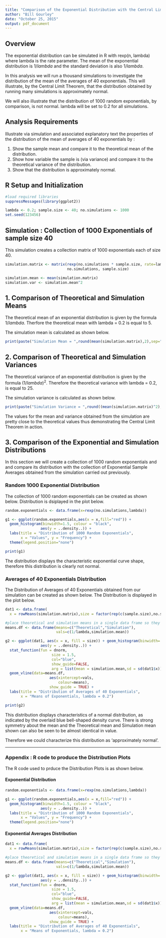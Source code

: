 ```yaml
---
title: "Comparison of the Exponential Distribution with the Central Limit Theorem"
author: "Bill Gourley"
date: "October 25, 2015"
output: pdf_document
---
```


## Overview

The exponential distribution can be simulated in R with rexp(n, lambda) where lambda is the rate parameter. The mean of the exponential distribution is $1/lambda$ and the standard deviation is also $1/lambda$. 

In this analysis we will run a thousand simulations to investigate the distribution of the mean of the averages of 40 exponentials. This will illustrate, by the Central Limit Theorem, that the distribution obtained by running many simulations is approximately normal. 

We will also illustrate that the distribution of 1000 random exponentials, by comparison, is not normal. lambda will be set to 0.2 for all simulations. 

## Analysis Requirements

Illustrate via simulation and associated explanatory text the properties of the distribution of the mean of averages of 40 exponentials by :

1. Show the sample mean and compare it to the theoretical mean of the distribution.
2. Show how variable the sample is (via variance) and compare it to the theoretical variance of the distribution.
3. Show that the distribution is approximately normal.

## R Setup and Initialization
```r
#load required libraries
suppressMessages(library(ggplot2))
```
```r
lambda <- 0.2; sample.size <- 40; no.simulations <- 1000
set.seed(123456)
```

## Simulation  : Collection of 1000 Exponentials of sample size 40
This simulation creates a collection matrix of 1000 exponentials each of size 40.

```r
simulation.matrix <- matrix(rexp(no.simulations * sample.size, rate=lambda), 
                            no.simulations, sample.size) 
```
```r
simulation.mean <- mean(simulation.matrix)
simulation.var <- simulation.mean^2
```

## 1. Comparison of Theoretical and Simulation Means
The theoretical mean of an exponential distribution is given by the formula $1/lambda$. 
Therfore the theoretical mean with lambda = 0.2 is equal to 5.

The simulation mean is calculated as shown below.

```r
print(paste("Simulation Mean = ",round(mean(simulation.matrix),2),sep=""))
```

## 2. Comparison of Theoretical and Simulation Variances
The theoretical variance of an exponential distribution is given by the formula $(1/lambda)^2$. Therefore the theoretical variance with lambda = 0.2, is equal to 25.

The simulation variance is calculated as shown below.

```r
print(paste("Simulation Variance = ",round((mean(simulation.matrix)^2),2),sep=""))
```

The values for the mean and variance obtained from the simulation are pretty close to the theoretical values thus demonstrating the Central Limit Theorem in action.

## 3. Comparison of the Exponential and Simulation Distributions 

In this section we will create a collection of 1000 random exponentials and and compare its distribution with the collection of Exponential Sample Averages obtained from the simulation carried out previously.

### Random 1000 Exponential Distribution

The collection of 1000 random exponentials can be created as shown below. Distribution is dsiplayed in the plot below.
```r
random.exponentials <- data.frame(x=rexp(no.simulations,lambda))
```

```r
g1 <- ggplot(random.exponentials,aes(x = x,fill="red")) +
  geom_histogram(binwidth=1.5, colour = "black", 
                aes(y = ..density..)) +
  labs(title = "Distribution of 1000 Random Exponentials", 
       x = "Values", y = "Frequency") +
  theme(legend.position="none")
```

```r
print(g1)
```

The distribution displays the characteristic exponential curve shape, therefore this distribution is clearly not normal.

### Averages of 40 Exponentials Distribution

The Distribution of Averages of 40 Exponentials obtained from our simulation can be created as shown below. The Distribution is displayed in the plot below.

```r
dat1 <- data.frame(
  x = rowMeans(simulation.matrix),size = factor(rep(c(sample.size),no.simulations)))
```
```r
#place theoretical and simulation means in a single data frame so they can be added to the plot legend
means.df <- data.frame(means=c("Theoretical","Simulation"),
                       vals=c(1/lambda,simulation.mean))
```

```r
g2 <- ggplot(dat1, aes(x = x, fill = size)) + geom_histogram(binwidth=.3, colour = "black", 
                aes(y = ..density..)) +
  stat_function(fun = dnorm,
                     size = 1.5,
                     col="blue",
                     show_guide=FALSE,
                     arg = list(mean = simulation.mean,sd = sd(dat1$x))) +
  geom_vline(data=means.df,
                    aes(xintercept=vals,
                        colour=means),
                    show_guide = TRUE) +
  labs(title = "Distribution of Averages of 40 Exponentials", 
       x = "Means of Exponentials, lambda = 0.2")
```
```r
print(g2)
```

This distribution displays characteristics of a normal distribution, as indicated by the overlaid blue bell-shaped density curve. There is strong symmetry about the mean and the Theoretical mean and Simulation mean shown can also be seen to be almost identical in value.

Therefore we could characterize this distribution as 'approximately normal'.

****
### Appendix : R code to produce the Distribution Plots

The R code used to prduce the Distribution Plots is as shown below.

#### Exponential Distribution

```r
random.exponentials <- data.frame(x=rexp(no.simulations,lambda))

g1 <- ggplot(random.exponentials,aes(x = x,fill="red")) +
  geom_histogram(binwidth=1.5, colour = "black", 
                aes(y = ..density..)) +
  labs(title = "Distribution of 1000 Random Exponentials", 
       x = "Values", y = "Frequency") +
  theme(legend.position="none")
```


#### Exponential Averages Distribution

```r
dat1 <- data.frame(
  x = rowMeans(simulation.matrix),size = factor(rep(c(sample.size),no.simulations)))

#place theoretical and simulation means in a single data frame so they can be added to the plot legend
means.df <- data.frame(means=c("Theoretical","Simulation"),
                       vals=c(1/lambda,simulation.mean))

g2 <- ggplot(dat1, aes(x = x, fill = size)) + geom_histogram(binwidth=.3, colour = "black", 
                aes(y = ..density..)) +
  stat_function(fun = dnorm,
                     size = 1.5,
                     col="blue",
                     show_guide=FALSE,
                     arg = list(mean = simulation.mean,sd = sd(dat1$x))) +
  geom_vline(data=means.df,
                    aes(xintercept=vals,
                        colour=means),
                    show_guide = TRUE) +
  labs(title = "Distribution of Averages of 40 Exponentials", 
       x = "Means of Exponentials, lambda = 0.2")
```

